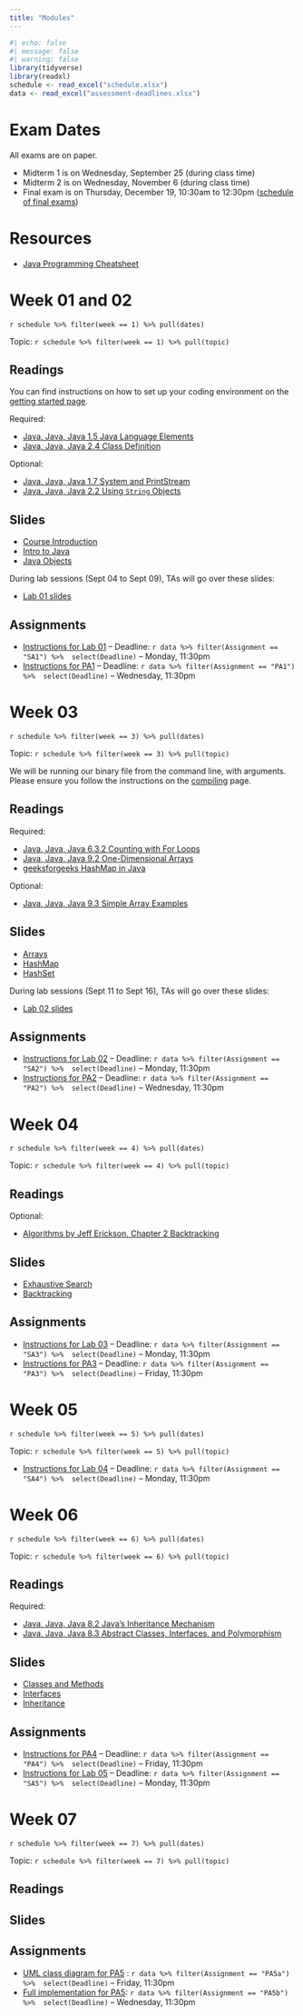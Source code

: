 ```yaml
---
title: "Modules"
---
```


```r
#| echo: false
#| message: false
#| warning: false
library(tidyverse)
library(readxl)
schedule <- read_excel("schedule.xlsx")
data <- read_excel("assessment-deadlines.xlsx")
```

# Exam Dates

All exams are on paper.

* Midterm 1 is on Wednesday, September 25 (during class time)
* Midterm 2 is on Wednesday, November 6 (during class time)
* Final exam is on Thursday, December 19, 10:30am to 12:30pm ([schedule of final exams](https://registrar.arizona.edu/faculty-staff-resources/room-course-scheduling/schedule-classes/final-exams/final-exams-fall-2024))

# Resources

* [Java Programming Cheatsheet](https://introcs.cs.princeton.edu/java/11cheatsheet/)


# Week 01 and 02

`r schedule %>% filter(week == 1) %>% pull(dates)`

Topic: `r schedule %>% filter(week == 1) %>% pull(topic)`

## Readings

You can find instructions on how to set up your coding environment on the [getting started page](start.html).

Required:

* [Java, Java, Java 1.5 Java Language Elements](https://runestone.academy/ns/books/published/javajavajava/java-language-elements.html)
* [Java, Java, Java 2.4 Class Definition](https://runestone.academy/ns/books/published/javajavajava/sec-classdef.html)

Optional:

* [Java, Java, Java 1.7 System and PrintStream](https://runestone.academy/ns/books/published/javajavajava/ch1-system-print.html)
* [Java, Java, Java 2.2 Using `String` Objects](https://runestone.academy/ns/books/published/javajavajava/using-objects.html)

## Slides

* [Course Introduction](slides-01-01.html)
* [Intro to Java](slides-01-02.html)
* [Java Objects](slides-01-03.html)

During lab sessions (Sept 04 to Sept 09), TAs will go over these slides:

* [Lab 01 slides](lab01-slides.html)

## Assignments

* [Instructions for Lab 01](short-assignment-01.html) -- Deadline: `r data %>% filter(Assignment == "SA1") %>%  select(Deadline)` -- Monday, 11:30pm
* [Instructions for PA1](programming-assignment-01.html) -- Deadline: `r data %>% filter(Assignment == "PA1") %>%  select(Deadline)` -- Wednesday, 11:30pm

# Week 03

`r schedule %>% filter(week == 3) %>% pull(dates)`

Topic: `r schedule %>% filter(week == 3) %>% pull(topic)`

We will be running our binary file from the command line, with arguments. Please ensure you follow the instructions on the [compiling](compiling.html) page.

## Readings

Required:

* [Java, Java, Java 6.3.2 Counting with For Loops](https://runestone.academy/ns/books/published/javajavajava/counting-loops.html)
* [Java, Java, Java 9.2 One-Dimensional Arrays](https://runestone.academy/ns/books/published/javajavajava/one-dimensional-arrays.html)
* [geeksforgeeks HashMap in Java](https://www.geeksforgeeks.org/java-util-hashmap-in-java-with-examples/)

Optional:

* [Java, Java, Java 9.3 Simple Array Examples](https://runestone.academy/ns/books/published/javajavajava/simple-array-examples.html)

## Slides

* [Arrays](slides-02-01.html)
* [HashMap](slides-02-02.html)
* [HashSet](slides-02-03.html)

During lab sessions (Sept 11 to Sept 16), TAs will go over these slides:

* [Lab 02 slides](lab02-slides.html)

## Assignments

* [Instructions for Lab 02](short-assignment-02.html) -- Deadline: `r data %>% filter(Assignment == "SA2") %>%  select(Deadline)` -- Monday, 11:30pm
* [Instructions for PA2](programming-assignment-02.html) -- Deadline: `r data %>% filter(Assignment == "PA2") %>%  select(Deadline)` -- Wednesday, 11:30pm

# Week 04

`r schedule %>% filter(week == 4) %>% pull(dates)`

Topic: `r schedule %>% filter(week == 4) %>% pull(topic)`

## Readings

Optional:

* [Algorithms by Jeff Erickson, Chapter 2 Backtracking](https://jeffe.cs.illinois.edu/teaching/algorithms/book/02-backtracking.pdf)

## Slides

* [Exhaustive Search](slides-03-01.html)
* [Backtracking](slides-03-02.html)

## Assignments

* [Instructions for Lab 03](short-assignment-03.html) -- Deadline: `r data %>% filter(Assignment == "SA3") %>%  select(Deadline)` -- Monday, 11:30pm
* [Instructions for PA3](programming-assignment-03.html) -- Deadline: `r data %>% filter(Assignment == "PA3") %>%  select(Deadline)` -- Friday, 11:30pm

# Week 05

`r schedule %>% filter(week == 5) %>% pull(dates)`

Topic: `r schedule %>% filter(week == 5) %>% pull(topic)`

* [Instructions for Lab 04](short-assignment-04.html) -- Deadline: `r data %>% filter(Assignment == "SA4") %>%  select(Deadline)` -- Monday, 11:30pm


# Week 06

`r schedule %>% filter(week == 6) %>% pull(dates)`

Topic: `r schedule %>% filter(week == 6) %>% pull(topic)`

## Readings

Required:

* [Java, Java, Java 8.2 Java’s Inheritance Mechanism](https://runestone.academy/ns/books/published/javajavajava/javas-inheritance-mechanism.html)
* [Java, Java, Java 8.3 Abstract Classes, Interfaces, and Polymorphism](https://runestone.academy/ns/books/published/javajavajava/abstract-classes-interfacesand-polymorphism.html)

## Slides

* [Classes and Methods](slides-04-01.html)
* [Interfaces](slides-04-02.html)
* [Inheritance](slides-04-03.html)

## Assignments

* [Instructions for PA4](programming-assignment-04.html) -- Deadline: `r data %>% filter(Assignment == "PA4") %>%  select(Deadline)` -- Friday, 11:30pm
* [Instructions for Lab 05](short-assignment-05.html) -- Deadline: `r data %>% filter(Assignment == "SA5") %>%  select(Deadline)` -- Monday, 11:30pm

# Week 07

`r schedule %>% filter(week == 7) %>% pull(dates)`

Topic: `r schedule %>% filter(week == 7) %>% pull(topic)`

## Readings

## Slides

## Assignments

* [UML class diagram for PA5](programming-assignment-05.html) : `r data %>% filter(Assignment == "PA5a") %>%  select(Deadline)` -- Friday, 11:30pm
* [Full implementation for PA5](programming-assignment-05.html): `r data %>% filter(Assignment == "PA5b") %>%  select(Deadline)` -- Wednesday, 11:30pm


